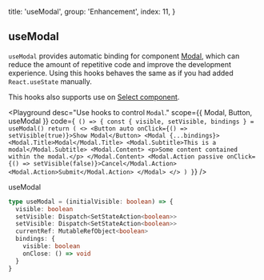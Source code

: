 
  title: 'useModal',
  group: 'Enhancement',
  index: 11,
}

## useModal

`useModal` provides automatic binding for component [Modal](/en-us/components/modal), which can reduce the amount of repetitive code and improve the development experience.
Using this hooks behaves the same as if you had added `React.useState` manually.

This hooks also supports use on [Select component](/en-us/components/select 'Select Component').

<Playground
  desc="Use hooks to control `Modal`."
  scope={{ Modal, Button, useModal }}
  code={`
() => {
  const { visible, setVisible, bindings } = useModal()
  return (
    <>
      <Button auto onClick={() => setVisible(true)}>Show Modal</Button>
      <Modal {...bindings}>
        <Modal.Title>Modal</Modal.Title>
        <Modal.Subtitle>This is a modal</Modal.Subtitle>
        <Modal.Content>
          <p>Some content contained within the modal.</p>
        </Modal.Content>
        <Modal.Action passive onClick={() => setVisible(false)}>Cancel</Modal.Action>
        <Modal.Action>Submit</Modal.Action>
      </Modal>
    </>
  )
}`}
/>

<Attributes edit="/pages/en-us/hooks/use-modal.mdx" >
<Attributes.Title>useModal</Attributes.Title>

```ts
type useModal = (initialVisible: boolean) => {
  visible: boolean
  setVisible: Dispatch<SetStateAction<boolean>>
  setVisible: Dispatch<SetStateAction<boolean>>
  currentRef: MutableRefObject<boolean>
  bindings: {
    visible: boolean
    onClose: () => void
  }
}
```

</Attributes>

